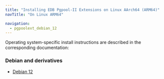 ```yaml
---
title: "Installing EDB Pgpool-II Extensions on Linux AArch64 (ARM64)"
navTitle: "On Linux ARM64"

navigation:
  - pgpoolext_debian_12
---
```


Operating system-specific install instructions are described in the corresponding documentation:

### Debian and derivatives

- [Debian 12](pgpoolext_debian_12)
